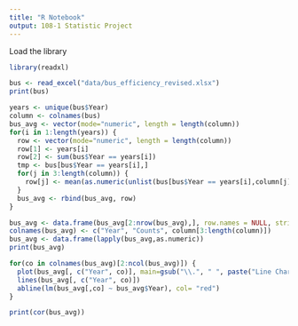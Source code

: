 ```yaml
---
title: "R Notebook"
output: 108-1 Statistic Project
---
```


Load the library

```r
library(readxl)
```


```r
bus <- read_excel("data/bus_efficiency_revised.xlsx")
print(bus)
```

```r
years <- unique(bus$Year)
column <- colnames(bus)
bus_avg <- vector(mode="numeric", length = length(column))
for(i in 1:length(years)) {
  row <- vector(mode="numeric", length = length(column))
  row[1] <- years[i]
  row[2] <- sum(bus$Year == years[i])
  tmp <- bus[bus$Year == years[i],]
  for(j in 3:length(column)) {
    row[j] <- mean(as.numeric(unlist(bus[bus$Year == years[i],column[j]])))
  }
  bus_avg <- rbind(bus_avg, row)
}

bus_avg <- data.frame(bus_avg[2:nrow(bus_avg),], row.names = NULL, stringsAsFactors=FALSE)
colnames(bus_avg) <- c("Year", "Counts", column[3:length(column)])
bus_avg <- data.frame(lapply(bus_avg,as.numeric))
print(bus_avg)
```

```r
for(co in colnames(bus_avg)[2:ncol(bus_avg)]) {
  plot(bus_avg[, c("Year", co)], main=gsub("\\.", " ", paste("Line Chart of ", co), ".", " "))
  lines(bus_avg[, c("Year", co)])
  abline(lm(bus_avg[,co] ~ bus_avg$Year), col= "red")
}
```

```r
print(cor(bus_avg))
```



